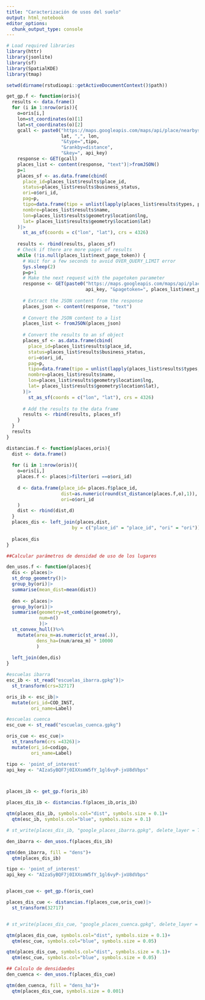 ```yaml
---
title: "Caracterización de usos del suelo"
output: html_notebook
editor_options: 
  chunk_output_type: console
---
```


```r
# Load required libraries
library(httr)
library(jsonlite)
library(sf)
library(SpatialKDE)
library(tmap)

setwd(dirname(rstudioapi::getActiveDocumentContext()$path)) 

```




```r


get_gp.f <- function(oris){
  results <- data.frame()
  for (i in 1:nrow(oris)){
    o=oris[i,]
    lon=st_coordinates(o)[1]
    lat=st_coordinates(o)[2]
    gcall <- paste0("https://maps.googleapis.com/maps/api/place/nearbysearch/json?location=",
                    lat, ",", lon,
                    "&type=",tipo,
                    "&rankby=distance",
                    "&key=", api_key)
    response <- GET(gcall)
    places_list <- content(response, "text")|>fromJSON()
    p=1
    places_sf <- as.data.frame(cbind(
      place_id=places_list$results$place_id,
      status=places_list$results$business_status,
      ori=o$ori_id,
      pag=p,
      tipo=data.frame(tipo = unlist(lapply(places_list$results$types, paste, collapse = ", "))),
      nombre=places_list$results$name,
      lon=places_list$results$geometry$location$lng,
      lat= places_list$results$geometry$location$lat)
    )|>
      st_as_sf(coords = c("lon", "lat"), crs = 4326)
    
    results <- rbind(results, places_sf)
    # Check if there are more pages of results
    while (!is.null(places_list$next_page_token)) {
      # Wait for a few seconds to avoid OVER_QUERY_LIMIT error
      Sys.sleep(2)
      p=p+1
      # Make the next request with the pagetoken parameter
      response <- GET(paste0("https://maps.googleapis.com/maps/api/place/nearbysearch/json?key=", 
                             api_key, "&pagetoken=", places_list$next_page_token))
      
      # Extract the JSON content from the response
      places_json <- content(response, "text")
      
      # Convert the JSON content to a list
      places_list <- fromJSON(places_json)
      
      # Convert the results to an sf object
      places_sf <- as.data.frame(cbind(
        place_id=places_list$results$place_id,
        status=places_list$results$business_status,
        ori=o$ori_id,
        pag=p,
        tipo=data.frame(tipo = unlist(lapply(places_list$results$types, paste, collapse = ", "))),
        nombre=places_list$results$name,
        lon=places_list$results$geometry$location$lng,
        lat= places_list$results$geometry$location$lat),
      )|>
        st_as_sf(coords = c("lon", "lat"), crs = 4326)
      
      # Add the results to the data frame
      results <- rbind(results, places_sf)
    }
  } 
  results
}

distancias.f <- function(places,oris){
  dist <- data.frame()
  
  for (i in 1:nrow(oris)){
    o=oris[i,]
    places.f <- places|>filter(ori ==o$ori_id)
    
    d <- data.frame(place_id= places.f$place_id,
                    dist=as.numeric(round(st_distance(places.f,o),1)),
                    ori=o$ori_id
    )
    dist <- rbind(dist,d)
  }
  places_dis <- left_join(places,dist,
                        by = c("place_id" = "place_id", "ori" = "ori"))
  
  places_dis
}

##Calcular parámetros de densidad de uso de los lugares

den_usos.f <- function(places){
  dis <- places|>
  st_drop_geometry()|>
  group_by(ori)|>
  summarise(mean_dist=mean(dist))
  
  den <- places|>
  group_by(ori)|>
  summarise(geometry=st_combine(geometry),
            num=n()
            )|>
  st_convex_hull()%>%
    mutate(area_m=as.numeric(st_area(.)),
           dens_ha=(num/area_m) * 10000
           )
  
  left_join(den,dis)
}


```



```r
#escuelas ibarra
esc_ib <- st_read("escuelas_ibarra.gpkg")|>
  st_transform(crs=32717)

oris_ib <- esc_ib|>
  mutate(ori_id=COD_INST,
         ori_name=Label)

#escuelas cuenca
esc_cue <- st_read("escuelas_cuenca.gpkg")

oris_cue <- esc_cue|>
  st_transform(crs =4326)|>
  mutate(ori_id=codigo,
         ori_name=Label)

```


```r


tipo <- 'point_of_interest'
api_key <- "AIzaSyBQF7j0IXXsmW5fY_1gl6vyP-jxU8dVbps"



places_ib <- get_gp.f(oris_ib)

places_dis_ib <- distancias.f(places_ib,oris_ib)

qtm(places_dis_ib, symbols.col="dist", symbols.size = 0.1)+
  qtm(esc_ib, symbols.col="blue", symbols.size = 0.1)

# st_write(places_dis_ib, "google_places_ibarra.gpkg", delete_layer = T)

den_ibarra <- den_usos.f(places_dis_ib)

qtm(den_ibarra, fill = "dens")+
  qtm(places_dis_ib)

```



```r
tipo <- 'point_of_interest'
api_key <- "AIzaSyBQF7j0IXXsmW5fY_1gl6vyP-jxU8dVbps"


places_cue <- get_gp.f(oris_cue)

places_dis_cue <- distancias.f(places_cue,oris_cue)|>
  st_transform(32717)


# st_write(places_dis_cue, "google_places_cuenca.gpkg", delete_layer = T)

qtm(places_dis_cue, symbols.col="dist", symbols.size = 0.1)+
  qtm(esc_cue, symbols.col="blue", symbols.size = 0.05)

qtm(places_dis_cue, symbols.col="dist", symbols.size = 0.1)+
  qtm(esc_cue, symbols.col="blue", symbols.size = 0.05)

## Calculo de densidaedes
den_cuenca <- den_usos.f(places_dis_cue)

qtm(den_cuenca, fill = "dens_ha")+
  qtm(places_dis_cue, symbols.size = 0.001)




```



```r




```

